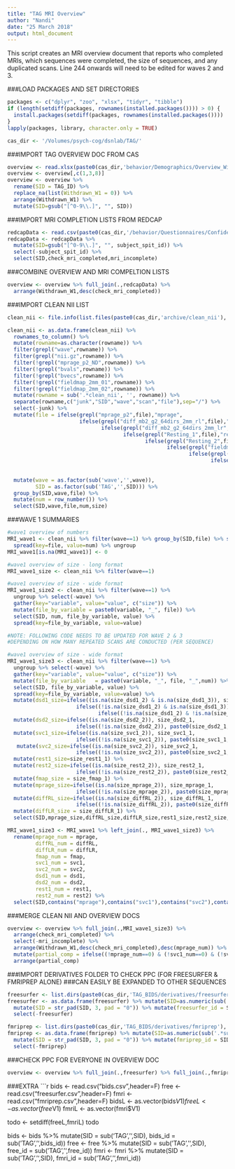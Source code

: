 ```yaml
---
title: "TAG MRI Overview"
author: "Nandi"
date: "25 March 2018"
output: html_document
---
```

This script creates an MRI overview document that reports who completed MRIs, which sequences were completed, the size of sequences, and any duplicated scans.
Line 244 onwards will need to be edited for waves 2 and 3.

###LOAD PACKAGES AND SET DIRECTORIES
```r
packages <- c("dplyr", "zoo", "xlsx", "tidyr", "tibble")
if (length(setdiff(packages, rownames(installed.packages()))) > 0) {
  install.packages(setdiff(packages, rownames(installed.packages())))  
}
lapply(packages, library, character.only = TRUE)

cas_dir <- '/Volumes/psych-cog/dsnlab/TAG/'
```

###IMPORT TAG OVERVIEW DOC FROM CAS
```r
overview <- read.xlsx(paste0(cas_dir,'behavior/Demographics/Overview_Withdrawn_Completed/TAG_Overview_Doc.xlsx'),1)
overview <- overview[,c(1,3,8)]
overview <- overview %>% 
  rename(SID = TAG_ID) %>%
  replace_na(list(Withdrawn_W1 = 0)) %>%
  arrange(Withdrawn_W1) %>% 
  mutate(SID=gsub("[^0-9\\.]", "", SID))
```

###IMPORT MRI COMPLETION LISTS FROM REDCAP
```r
redcapData <- read.csv(paste0(cas_dir,'/behavior/Questionnaires/Confidential/MRI_wave1.csv'),header=T)
redcapData <- redcapData %>%
  mutate(SID=gsub("[^0-9\\.]", "", subject_spit_id)) %>%
  select(-subject_spit_id) %>%
  select(SID,check_mri_completed,mri_incomplete)
```

###COMBINE OVERVIEW AND MRI COMPELTION LISTS
```r
overview <- overview %>% full_join(.,redcapData) %>%
  arrange(Withdrawn_W1,desc(check_mri_completed))
```

###IMPORT CLEAN NII LIST
```r
clean_nii <- file.info(list.files(paste0(cas_dir,'archive/clean_nii'), recursive = TRUE,full.names=TRUE))

clean_nii <- as.data.frame(clean_nii) %>%
  rownames_to_column() %>%
  mutate(rowname=as.character(rowname)) %>%
  filter(grepl("wave",rowname)) %>% 
  filter(grepl("nii.gz",rowname)) %>%
  filter(!grepl("mprage_p2_ND",rowname)) %>% 
  filter(!grepl("bvals",rowname)) %>% 
  filter(!grepl("bvecs",rowname)) %>% 
  filter(!grepl("fieldmap_2mm_01",rowname)) %>% 
  filter(!grepl("fieldmap_2mm_02",rowname)) %>% 
  mutate(rowname = sub('.*clean_nii', '', rowname)) %>%
  separate(rowname,c("junk","SID","wave","scan","file"),sep="/") %>%
  select(-junk) %>%
  mutate(file = ifelse(grepl("mprage_p2",file),"mprage",
                       ifelse(grepl("diff_mb2_g2_64dirs_2mm_rl",file),"diffRL",
                              ifelse(grepl("diff_mb2_g2_64dirs_2mm_lr",file),"diffLR",
                                     ifelse(grepl("Resting_1",file),"rest1",
                                            ifelse(grepl("Resting_2",file),"rest2",
                                                   ifelse(grepl("fieldmap_2mm",file),"fmap",
                                                          ifelse(grepl("SVC_1",file),"svc1",
                                                                 ifelse(grepl("SVC_2",file),"svc2",
                                                                        ifelse(grepl("DSD_1",file),"dsd1",
                                                                               ifelse(grepl("DSD_2",file),"dsd2",NA))))))))))) %>%
  mutate(wave = as.factor(sub('wave','',wave)),
         SID = as.factor(sub('TAG','',SID))) %>%
  group_by(SID,wave,file) %>%
  mutate(num = row_number()) %>%
  select(SID,wave,file,num,size)
```

###WAVE 1 SUMMARIES
```r
#wave1 overview of numbers
MRI_wave1 <- clean_nii %>% filter(wave==1) %>% group_by(SID,file) %>% summarize(num=n()) %>%
  spread(key=file, value=num) %>% ungroup
MRI_wave1[is.na(MRI_wave1)] <- 0

#wave1 overview of size - long format
MRI_wave1_size <- clean_nii %>% filter(wave==1) 

#wave1 overview of size - wide format
MRI_wave1_size2 <- clean_nii %>% filter(wave==1) %>%
  ungroup %>% select(-wave) %>%
  gather(key="variable", value="value", c("size")) %>% 
  mutate(file_by_variable = paste0(variable, "_", file)) %>%
  select(SID, num, file_by_variable, value) %>%
  spread(key=file_by_variable, value=value)

#NOTE: FOLLOWING CODE NEEDS TO BE UPDATED FOR WAVE 2 & 3 
#DEPENDING ON HOW MANY REPEATED SCANS ARE CONDUCTED (PER SEQUENCE) 

#wave1 overview of size - wide format
MRI_wave1_size3 <- clean_nii %>% filter(wave==1) %>%
  ungroup %>% select(-wave) %>%
  gather(key="variable", value="value", c("size")) %>% 
  mutate(file_by_variable   = paste0(variable, "_", file, "_",num)) %>%
  select(SID, file_by_variable, value) %>%
  spread(key=file_by_variable, value=value) %>%
  mutate(dsd1_size=ifelse((is.na(size_dsd1_2) & is.na(size_dsd1_3)), size_dsd1_1, 
                      ifelse((!is.na(size_dsd1_2) & is.na(size_dsd1_3)), paste0(size_dsd1_1,",",size_dsd1_2),
                             ifelse((!is.na(size_dsd1_2) & !is.na(size_dsd1_3)), paste0(size_dsd1_1,",",size_dsd1_2,",",size_dsd1_3),size_dsd1_1)))) %>%
  mutate(dsd2_size=ifelse((is.na(size_dsd2_2)), size_dsd2_1, 
                      ifelse((!is.na(size_dsd2_2)), paste0(size_dsd2_1,",",size_dsd2_2),size_dsd2_1))) %>%
  mutate(svc1_size=ifelse((is.na(size_svc1_2)), size_svc1_1, 
                      ifelse((!is.na(size_svc1_2)), paste0(size_svc1_1,",",size_svc1_2),size_svc1_1))) %>%
   mutate(svc2_size=ifelse((is.na(size_svc2_2)), size_svc2_1, 
                      ifelse((!is.na(size_svc2_2)), paste0(size_svc2_1,",",size_svc2_2),size_svc2_1))) %>% 
  mutate(rest1_size=size_rest1_1) %>% 
  mutate(rest2_size=ifelse((is.na(size_rest2_2)), size_rest2_1, 
                      ifelse((!is.na(size_rest2_2)), paste0(size_rest2_1,",",size_rest2_2),size_rest2_1))) %>% 
  mutate(fmap_size = size_fmap_1) %>%
  mutate(mprage_size=ifelse((is.na(size_mprage_2)), size_mprage_1, 
                      ifelse((!is.na(size_mprage_2)), paste0(size_mprage_1,",",size_mprage_2),size_mprage_1))) %>%
  mutate(diffRL_size=ifelse((is.na(size_diffRL_2)), size_diffRL_1, 
                      ifelse((!is.na(size_diffRL_2)), paste0(size_diffRL_1,",",size_diffRL_2),size_diffRL_1))) %>%
  mutate(diffLR_size = size_diffLR_1) %>%
  select(SID,mprage_size,diffRL_size,diffLR_size,rest1_size,rest2_size,fmap_size,svc1_size,svc2_size,dsd1_size,dsd2_size)

MRI_wave1_size3 <- MRI_wave1 %>% left_join(., MRI_wave1_size3) %>% 
  rename(mprage_num = mprage,
         diffRL_num = diffRL,
         diffLR_num = diffLR,
         fmap_num = fmap,
         svc1_num = svc1,
         svc2_num = svc2,
         dsd1_num = dsd1,
         dsd2_num = dsd2,
         rest1_num = rest1,
         rest2_num = rest2) %>%
  select(SID,contains("mprage"),contains("svc1"),contains("svc2"),contains("rest1"),contains("rest2"),contains("dsd1"),contains("dsd2"),contains("fmap"),contains("diffRL"),contains("diffLR"))
```

###MERGE CLEAN NII AND OVERVIEW DOCS
```r
overview <- overview %>% full_join(.,MRI_wave1_size3) %>%
  arrange(check_mri_completed) %>%
  select(-mri_incomplete) %>%
  arrange(Withdrawn_W1,desc(check_mri_completed),desc(mprage_num)) %>%
  mutate(partial_comp = ifelse((!mprage_num==0) & (!svc1_num==0) & (!svc2_num==0) & (!rest1_num==0) & (!rest2_num==0) & (!dsd1_num==0) & (!dsd2_num==0) & (!fmap_num==0) & (!diffRL_num==0) & (!diffLR_num==0), 0, 1)) %>%
  arrange(partial_comp)
```

###IMPORT DERIVATIVES FOLDER TO CHECK PPC (FOR FREESURFER & FMRIPREP ALONE)
###CAN EASILY BE EXPANDED TO OTHER SEQUENCES
```r
freesurfer <- list.dirs(paste0(cas_dir,'TAG_BIDS/derivatives/freesurfer6'), full.names=FALSE, recursive = FALSE)
freesurfer <- as.data.frame(freesurfer) %>% mutate(SID=as.numeric(sub('.*sub-TAG','',freesurfer))) %>% filter(!is.na(SID)) %>% mutate(SID = as.factor(SID)) %>%
  mutate(SID = str_pad(SID, 3, pad = "0")) %>% mutate(freesurfer_id = SID) %>%
  select(-freesurfer)

fmriprep <- list.dirs(paste0(cas_dir,'TAG_BIDS/derivatives/fmriprep'), full.names=FALSE, recursive = FALSE)
fmriprep <- as.data.frame(fmriprep) %>% mutate(SID=as.numeric(sub('.*sub-TAG','',fmriprep))) %>% filter(!is.na(SID)) %>% mutate(SID = as.factor(SID)) %>%
  mutate(SID = str_pad(SID, 3, pad = "0")) %>% mutate(fmriprep_id = SID) %>%
  select(-fmriprep)
```

###CHECK PPC FOR EVERYONE IN OVERVIEW DOC
```r
overview <- overview %>% full_join(.,freesurfer) %>% full_join(.,fmriprep)
```

###EXTRA
```r
bids <- read.csv("bids.csv",header=F)
free <- read.csv("freesurfer.csv",header=F)
fmri <- read.csv("fmriprep.csv",header=F)
bidsL <- as.vector(bids$V1)
freeL <- as.vector(free$V1)
fmriL <- as.vector(fmri$V1)

todo <- setdiff(freeL,fmriL)
todo

bids <- bids %>% mutate(SID = sub('TAG','',SID), bids_id = sub('TAG','',bids_id))
free <- free %>% mutate(SID = sub('TAG','',SID), free_id = sub('TAG','',free_id))
fmri <- fmri %>% mutate(SID = sub('TAG','',SID), fmri_id = sub('TAG','',fmri_id))